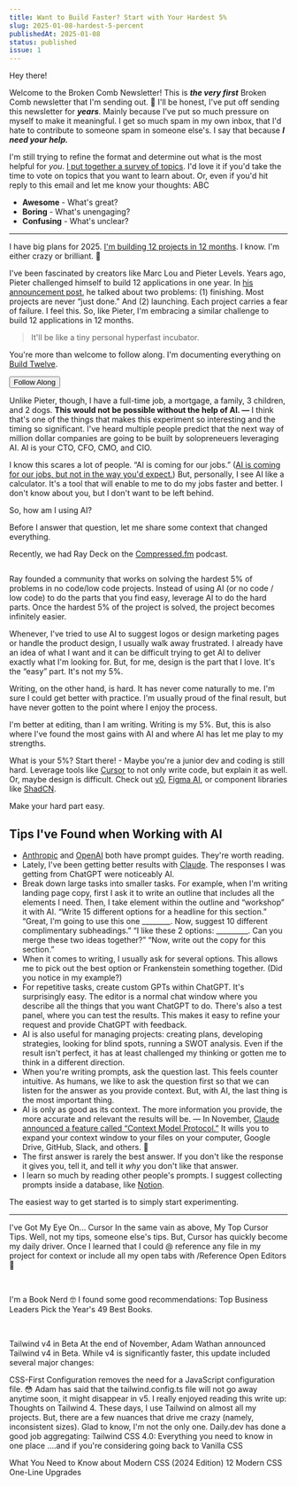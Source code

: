 ```yaml
---
title: Want to Build Faster? Start with Your Hardest 5%
slug: 2025-01-08-hardest-5-percent
publishedAt: 2025-01-08
status: published
issue: 1
---
```



Hey there!

Welcome to the Broken Comb Newsletter! This is ***the very first*** Broken Comb newsletter that I'm sending out. 🤯 I'll be honest, I've put off sending this newsletter for ***years***. Mainly because I've put so much pressure on myself to make it meaningful. I get so much spam in my own inbox, that I'd hate to contribute to someone spam in someone else's. I say that because ***I need your help.***

I'm still trying to refine the format and determine out what is the most helpful for *you*. [I put together a survey of topics](https://www.brokencomb.dev/vote). I'd love it if you'd take the time to vote on topics that you want to learn about. Or, even if you'd hit reply to this email and let me know your thoughts: ABC

- **Awesome** - What's great?
- **Boring** - What's unengaging?
- **Confusing** - What's unclear?

---

I have big plans for 2025. [I'm building 12 projects in 12 months](https://buildtwelve.com). I know. I'm either crazy or brilliant. 🤪 

I've been fascinated by creators like Marc Lou and Pieter Levels. Years ago, Pieter challenged himself to build 12 applications in one year. In [his announcement post](https://levels.io/12-startups-12-months/), he talked about two problems: (1) finishing. Most projects are never “just done.” And (2) launching. Each project carries a fear of failure. I feel this. So, like Pieter, I'm embracing a similar challenge to build 12 applications in 12 months.

> It'll be like a tiny personal hyperfast incubator.

You're more than welcome to follow along. I'm documenting everything on [Build Twelve](https://buildtwelve.cmo).

<Button href="https://buildtwelve.com">Follow Along</Button>

Unlike Pieter, though, I have a full-time job, a mortgage, a family, 3 children, and 2 dogs. **This would not be possible without the help of AI. —**  I think that's one of the things that makes this experiment so interesting and the timing so significant. I've heard multiple people predict that the next way of million dollar companies are going to be built by solopreneuers leveraging AI. AI is your CTO, CFO, CMO, and CIO.

I know this scares a lot of people. “AI is coming for our jobs.” ([AI is coming for our jobs, but not in the way you'd expect.](https://kentcdodds.com/blog/ai-is-taking-your-job)) But, personally, I see AI like a calculator. It's a tool that will enable to me to do my jobs faster and better. I don't know about you, but I don't want to be left behind.

So, how am I using AI?

Before I answer that question, let me share some context that changed everything.

Recently, we had Ray Deck on the [Compressed.fm](http://Compressed.fm) podcast.

![]()

Ray founded a community that works on solving the hardest 5% of problems in no code/low code projects. Instead of using AI (or no code / low code) to do the parts that you find easy, leverage AI to do the hard parts. Once the hardest 5% of the project is solved, the project becomes infinitely easier.

Whenever, I've tried to use AI to suggest logos or design marketing pages or handle the product design, I usually walk away frustrated. I already have an idea of what I want and it can be difficult trying to get AI to deliver exactly what I'm looking for. But, for me, design is the part that I love. It's the “easy” part. It's not my 5%.

Writing, on the other hand, is hard. It has never come naturally to me. I'm sure I could get better with practice. I'm usually proud of the final result, but have never gotten to the point where I enjoy the process.

I'm better at editing, than I am writing. Writing is my 5%. But, this is also where I've found the most gains with AI and where AI has let me play to my strengths.

What is your 5%? Start there! - Maybe you're a junior dev and coding is still hard. Leverage tools like [Cursor](https://cursor.com) to not only write code, but explain it as well. Or, maybe design is difficult. Check out [v0](https://v0.dev/), [Figma AI](https://www.figma.com/ai/), or component libraries like [ShadCN](https://ui.shadcn.com/).

Make your hard part easy.

## **Tips I've Found when Working with AI**

- [Anthropic](https://docs.anthropic.com/en/docs/welcome) and [OpenAI](https://platform.openai.com/docs/guides/prompt-engineering) both have prompt guides. They're worth reading.
- Lately, I've been getting better results with [Claude](https://claude.ai/). The responses I was getting from ChatGPT were noticeably AI.
- Break down large tasks into smaller tasks. For example, when I'm writing landing page copy, first I ask it to write an outline that includes all the elements I need. Then, I take element within the outline and “workshop” it with AI. “Write 15 different options for a headline for this section.” “Great, I'm going to use this one ________. Now, suggest 10 different complimentary subheadings.” “I like these 2 options: _________. Can you merge these two ideas together?” “Now, write out the copy for this section.”
- When it comes to writing, I usually ask for several options. This allows me to pick out the best option or Frankenstein something together. (Did you notice in my example?)
- For repetitive tasks, create custom GPTs within ChatGPT. It's surprisingly easy. The editor is a normal chat window where you describe all the things that you want ChatGPT to do. There's also a test panel, where you can test the results. This makes it easy to refine your request and provide ChatGPT with feedback.
- AI is also useful for managing projects: creating plans, developing strategies, looking for blind spots, running a SWOT analysis. Even if the result isn't perfect, it has at least challenged my thinking or gotten me to think in a different direction.
- When you're writing prompts, ask the question last. This feels counter intuitive. As humans, we like to ask the question first so that we can listen for the answer as you provide context. But, with AI, the last thing is the most important thing.
- AI is only as good as its context. The more information you provide, the more accurate and relevant the results will be. — In November, [Claude announced a feature called “Context Model Protocol.”](https://www.anthropic.com/news/model-context-protocol) It wills you to expand your context window to your files on your computer, Google Drive, GitHub, Slack, and others. 🤯
- The first answer is rarely the best answer. If you don't like the response it gives you, tell it, and tell it *why* you don't like that answer.
- I learn so much by reading other people's prompts. I suggest collecting prompts inside a database, like [Notion](https://www.notion.com/).

The easiest way to get started is to simply start experimenting.

---

I've Got My Eye On...
​Cursor​
In the same vain as above, My Top Cursor Tips. Well, not my tips, someone else's tips. But, Cursor has quickly become my daily driver. Once I learned that I could @ reference any file in my project for context or include all my open tabs with /Reference Open Editors 🤯

​

I'm a Book Nerd 🤓
I found some good recommendations: Top Business Leaders Pick the Year's 49 Best Books.

​

Tailwind v4 in Beta
At the end of November, Adam Wathan announced Tailwind v4 in Beta. While v4 is significantly faster, this update included several major changes:

CSS-First Configuration removes the need for a JavaScript configuration file. 😳 Adam has said that the tailwind.config.ts file will not go away anytime soon, it might disappear in v5.
I really enjoyed reading this write up: Thoughts on Tailwind 4. These days, I use Tailwind on almost all my projects. But, there are a few nuances that drive me crazy (namely, inconsistent sizes). Glad to know, I'm not the only one.
​Daily.dev has done a good job aggregating: Tailwind CSS 4.0: Everything you need to know in one place​
….and if you're considering going back to Vanilla CSS

​What You Need to Know about Modern CSS (2024 Edition)​
​12 Modern CSS One-Line Upgrades
